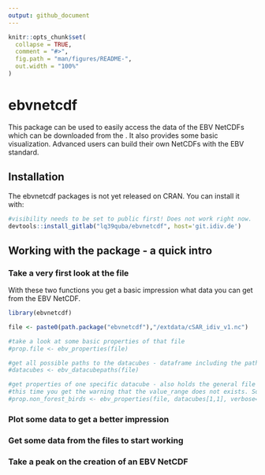 ```yaml
---
output: github_document
---
```


<!-- README.md is generated from README.Rmd. Please edit that file -->

```r
knitr::opts_chunk$set(
  collapse = TRUE,
  comment = "#>",
  fig.path = "man/figures/README-",
  out.width = "100%"
)
```

# ebvnetcdf

<!-- badges: start -->
<!-- badges: end -->

This package can be used to easily access the data of the EBV NetCDFs which can be downloaded from the \href{portal.geobon.org}{Geobon Portal}. It also provides some basic visualization. Advanced users can build their own NetCDFs with the EBV standard.


## Installation

The ebvnetcdf packages is not yet released on CRAN. You can install it with: 

``` r
#visibility needs to be set to public first! Does not work right now. 
devtools::install_gitlab("lq39quba/ebvnetcdf", host='git.idiv.de') 
```

## Working with the package - a quick intro

### Take a very first look at the file

With these two functions you get a basic impression what data you can get from the EBV NetCDF.

```r
library(ebvnetcdf)

file <- paste0(path.package("ebvnetcdf"),"/extdata/cSAR_idiv_v1.nc")

#take a look at some basic properties of that file
#prop.file <- ebv_properties(file)

#get all possible paths to the datacubes - dataframe including the paths and also descriptions of e.g. metric and or scenario - take a look!
#datacubes <- ebv_datacubepaths(file)

#get properties of one specific datacube - also holds the general file properties from above
#this time you get the warning that the value_range does not exists. So don't take the displayed value_range seriously.
#prop.non_forest_birds <- ebv_properties(file, datacubes[1,1], verbose=T)

```

### Plot some data to get a better impression

### Get some data from the files to start working

### Take a peak on the creation of an EBV NetCDF



